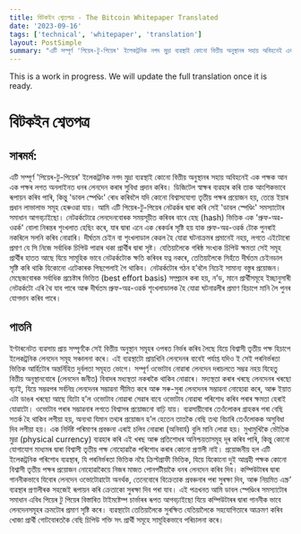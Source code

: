 ```yaml
---
title: বিটকইন শ্বেতপত্ৰ - The Bitcoin Whitepaper Translated
date: '2023-09-16'
tags: ['technical', 'whitepaper', 'translation']
layout: PostSimple
summary: "এটি সম্পূৰ্ণ 'পিয়েৰ-টু-পিয়েৰ' ইলেকট্ৰনিক নগদ মুদ্ৰা ব্যৱস্থাই কোনো বিত্তীয় অনুস্থানৰ সহায় অবিহনেই এক পক্ষক আন এক পক্ষৰ লগত অনলাইনত ধনৰ লেনদেন কৰাৰ সুবিধা প্ৰদান কৰিব। ডিজিটেল স্বাক্ষৰ ব্যৱহাৰ কৰি তাক আংশিকভাবে ৰূপায়ন কৰিব পাৰি, কিন্তু 'ডাবল স্পেণ্ডিং' ৰোধ কৰিবলৈ যদি কোনো বিশ্বাসযোগ্য তৃতীয় পক্ষৰ প্রয়োজন হয়, তেন্তে ইয়াৰ প্ৰধান লাভালাভ সমূহ হেৰুওৱা যায়। আমি এটি পিয়েৰ-টু-পিয়েৰ নেটৱৰ্কৰ দ্বাৰা কৰি সেই 'ডাবল স্পেণ্ডিং' সমস্যাটোৰ সমাধান আগবঢ়াইছো।..."
---
```


<p style={{color:"red"}}> This is a work in progress. We will update the full translation once it is ready. </p>

# বিটকইন শ্বেতপত্ৰ

## সাৰমৰ্ম:

এটি সম্পূৰ্ণ 'পিয়েৰ-টু-পিয়েৰ' ইলেকট্ৰনিক নগদ মুদ্ৰা ব্যৱস্থাই কোনো বিত্তীয় অনুস্থানৰ সহায় অবিহনেই এক পক্ষক আন এক পক্ষৰ লগত অনলাইনত ধনৰ লেনদেন কৰাৰ সুবিধা প্ৰদান কৰিব।
ডিজিটেল স্বাক্ষৰ ব্যৱহাৰ কৰি তাক আংশিকভাবে ৰূপায়ন কৰিব পাৰি, কিন্তু 'ডাবল স্পেণ্ডিং' ৰোধ কৰিবলৈ যদি কোনো বিশ্বাসযোগ্য তৃতীয় পক্ষৰ প্রয়োজন হয়, তেন্তে ইয়াৰ প্ৰধান লাভালাভ সমূহ হেৰুওৱা যায়।
আমি এটি পিয়েৰ-টু-পিয়েৰ নেটৱৰ্কৰ দ্বাৰা কৰি সেই 'ডাবল স্পেণ্ডিং' সমস্যাটোৰ সমাধান আগবঢ়াইছো।
নেটৱৰ্কটোৱে লেনদেনবোৰক সময়সূচীত কৰিবৰ বাবে হেছ (hash) ভিত্তিক এক 'প্ৰুফ-অৱ-ওৱৰ্ক' বোলা নিৰন্তৰ শৃংখলাত হেছিং কৰে, যাৰ দ্বাৰা এনে এক ৰেকৰ্ডৰ সৃষ্টি হয় যাক প্ৰুফ-অৱ-ওৱৰ্ক টোক পুনৰাই নকৰিলে সলনি কৰিব নোৱাৰি।
দীৰ্ঘতম চেইন বা শৃংখলাডাল কেৱল হৈ যোৱা ঘটনাক্ৰমৰ প্ৰমানেই নহয়, লগতে এইটোৰো প্ৰমাণ যে সি নিজে সৰ্বাধিক চিপিউ পাৱাৰ থকা প্ৰাৰ্থীৰ দ্বাৰা সৃষ্ট।
যেতিয়ালৈকে গৰিষ্ঠ সংখ্যক চিপিউ ক্ষমতা সেই সমূহ প্ৰাৰ্থীৰ হাতত আছে যিয়ে সামূহিক ভাবে নেটৱৰ্কটোক ক্ষতি কৰিবৰ যত্ন নকৰে, তেতিয়ালৈকে সিহঁতে দীৰ্ঘতম চেইনডাল সৃষ্টি কৰি থাকি যিকোনো এটেকাৰক পিছপেলাই গৈ থাকিব।
নেটৱৰ্কটোৰ গঠন হ’বলৈ নিচেই সামান্য বস্তুৰ প্ৰয়োজন।
মেছেজবোৰক সৰ্বাধিক প্ৰচেষ্টাৰ ভিত্তিত (best effort basis) সম্প্ৰচাৰ কৰা হয়, ন’ড, মানে প্ৰাৰ্থীসমূহে ইচ্ছানুসাৰী নেটৱৰ্কটো এৰি থৈ যাব পাৰে আৰু দীৰ্ঘতম প্ৰুফ-অৱ-ওৱৰ্ক শৃংখলাডালক হৈ যোৱা ঘটনাৱলীৰ প্ৰমাণ হিচাপে মানি লৈ পুনৰ যোগদান কৰিব পাৰে।

## পাতনি

ইণ্টাৰনেটত ব্যৱসায় প্ৰায় সম্পূৰ্ণকৈ সেই বিত্তীয় অনুস্থান সমূহৰ ওপৰত নিৰ্ভৰ কৰিব লৈছে যিয়ে বিশ্বাসী তৃতীয় পক্ষ হিচাপে ইলেকট্ৰনিক লেনদেন সমূহ সঞ্চালনা কৰে।
এই ব্যৱস্থাটো প্ৰায়খিনি লেনদেনৰ বাবেই পৰ্যাপ্ত যদিও ই সেই পৰনিৰ্ভৰতা ভিত্তিক আৰ্হিটোৰ অন্তৰ্নিহিত দুৰ্বলতা সমূহত ভোগে।
সম্পূৰ্ণ ওভোটাব নোৱাৰা লেনদেন দৰাচলতে সম্ভৱ নহয় যিহেতু বিত্তীয় অনুস্থানবোৰে (লেনদেন জনীত) বিবাদৰ মধ্যস্থতা নকৰাকৈ থাকিব নোৱাৰে।
মদ্যস্থতা কৰাৰ খৰছে লেনদেনৰ খৰছো বঢ়াই, যিয়ে সম্ভৱপৰ সৰ্বনিম্ন লেনদেনৰ সম্ভাৱনা সীমিত কৰে আৰু সৰু-সুৰা লেনদেনৰ সম্ভাৱনা নোহোৱা কৰে,
আৰু ইয়াত এটা ডাঙৰ খৰছো আছে যিটো হ’ল ওভোটাব নোৱাৰা সেৱাৰ বাবে ওভোটাব নোৱাৰা পৰিশোধ কৰিব পৰাৰ ক্ষমতা হেৰাই যোৱাটো।
ওভোটাব পৰাৰ সম্ভাৱনাৰ লগতে বিশ্বাসৰ প্ৰয়োজনো বাঢ়ি যায়।
ব্যৱসায়ীবোৰ তেওঁলোকৰ গ্ৰাহকৰ পৰা বেছি সতৰ্ক হৈ থাকিব লগীয়া হয়, অন্যথা যিমান তথ্যৰ প্ৰয়োজন হ’ল হেতেন তাতকৈ বেছি তথ্য বিচাৰি তেওঁলোকক অসুবিধা দিব লগীয়া হয়।
এক নিৰ্দিষ্ট পৰিমাণৰ প্ৰবঞ্চনা এৰাই চলিব নোৱাৰা (অনিবাৰ্য) বুলি মানি লোৱা হয়। মুখামুখিকৈ ভৌতিক মুদ্ৰা (physical currency) ব্যৱহাৰ কৰি এই খৰছ আৰু প্ৰতিশোধৰ অনিশ্চয়তাসমূহ দূৰ কৰিব পাৰি,
কিন্তু কোনো যোগাযোগ মাধ্যমৰ দ্বাৰা বিশ্বাসী তৃতীয় পক্ষ নোহোৱাকৈ পৰিশোধ কৰাৰ কোনো প্ৰণালী নাই।
প্ৰয়োজনীয় হল এটি ইলেকট্ৰনিক পৰিশোধ ব্যৱস্থাৰ, যি পৰনির্ভৰতা ভিত্তিক নহৈ ক্ৰিপ্টগ্ৰাফী ভিত্তিক,
যিয়ে যিকোনো দুই আগ্ৰহী পক্ষক কোনো বিশ্বাসী তৃতীয় পক্ষৰ প্ৰয়োজন নোহোৱাকৈয়ে নিজৰ মাজত পোনপটীয়াকৈ ধনৰ লেনদেন কৰিব দিব।
কম্পিউটাৰৰ দ্বাৰা গাননীকভাবে যিবোৰ লেনদেন ওভোটোৱাটো অনৰ্থক, তেনেবোৰে বিক্রেতাক প্ৰবঞ্চনাৰ পৰা সুৰক্ষা দিব,
আৰু নিয়মিত এস্ক্ৰ’ ব্যৱস্থাৰ প্ৰণালীৰক সহজেই ৰূপায়ন কৰি ক্রেতাকো সুৰক্ষা দিব পৰা যাব।
এই পত্ৰখনত আমি ডাবল স্পেণ্ডিংৰ সমস্যাটোৰ সমাধান এবিধ পিয়েৰ টু পিয়েৰ বিস্তাৰিত টাইমষ্টেম্প চাৰ্ভাৰৰ ৰূপত আগবঢ়াইছো যিয়ে কম্পিউটাৰৰ দ্বাৰা গাননীক ভাবে লেনদেনসমূহৰ ক্ৰমটোৰ প্ৰমাণ সৃষ্টি কৰে।
ব্যৱস্থাটো তেতিয়ালৈকে সুৰক্ষিত যেতিয়ালৈকে সহযোগিতাৰে আক্ৰমণ কৰিব খোজা প্ৰাৰ্থী গোটবোৰতকৈ বেছি চিপিউ শক্তি সৎ প্ৰাৰ্থী সমূহে সামূহিকভাবে পৰিচালনা কৰে।
